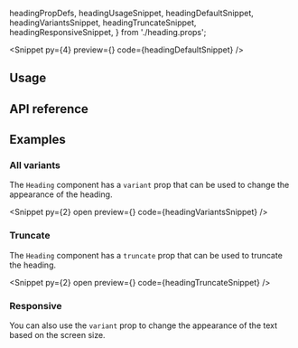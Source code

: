   headingPropDefs,
  headingUsageSnippet,
  headingDefaultSnippet,
  headingVariantsSnippet,
  headingTruncateSnippet,
  headingResponsiveSnippet,
} from './heading.props';

<PageTitle
  title="Heading"
  description="Headings are used to structure the content of your page."
/>

<Snippet
  py={4}
  preview={<HeadingSnippet story="Title1" />}
  code={headingDefaultSnippet}
/>

## Usage

<CodeBlock code={headingUsageSnippet} />

## API reference

<PropsTable data={headingPropDefs} />

## Examples

### All variants

The `Heading` component has a `variant` prop that can be used to change the
appearance of the heading.

<Snippet
  py={2}
  open
  preview={<HeadingSnippet story="AllVariants" />}
  code={headingVariantsSnippet}
/>

### Truncate

The `Heading` component has a `truncate` prop that can be used to truncate the
heading.

<Snippet
  py={2}
  open
  preview={<HeadingSnippet story="Truncate" />}
  code={headingTruncateSnippet}
/>

### Responsive

You can also use the `variant` prop to change the appearance of the text based
on the screen size.

<CodeBlock code={headingResponsiveSnippet} />

<Theming component="Heading" />

<ChangelogComponent component="heading" />
